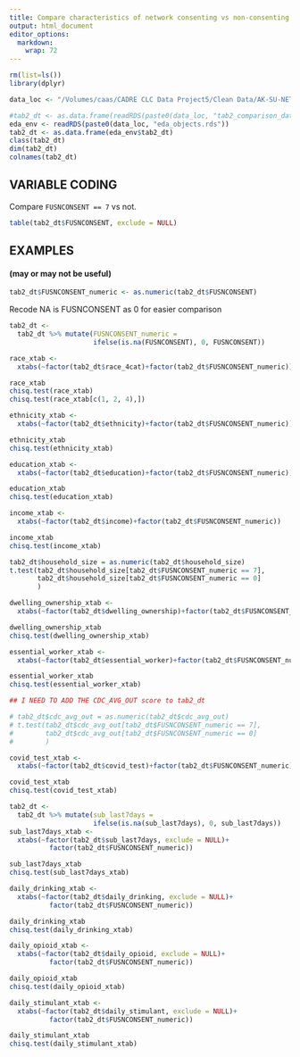 ```yaml
---
title: Compare characteristics of network consenting vs non-consenting participants
output: html_document
editor_options: 
  markdown: 
    wrap: 72
---
```


```r
rm(list=ls())
library(dplyr)
```

```r
data_loc <- "/Volumes/caas/CADRE CLC Data Project5/Clean Data/AK-SU-NETWORKS-ROUT/"

#tab2_dt <- as.data.frame(readRDS(paste0(data_loc, "tab2_comparison_data.RDS")))
eda_env <- readRDS(paste0(data_loc, "eda_objects.rds"))
tab2_dt <- as.data.frame(eda_env$tab2_dt)
class(tab2_dt)
dim(tab2_dt)
colnames(tab2_dt)
```


## VARIABLE CODING
Compare `FUSNCONSENT == 7` vs not. 


```r
table(tab2_dt$FUSNCONSENT, exclude = NULL)
```


## EXAMPLES 
#### (may or may not be useful)

```r
tab2_dt$FUSNCONSENT_numeric <- as.numeric(tab2_dt$FUSNCONSENT)
```

Recode NA is FUSNCONSENT as 0 for easier comparison

```r
tab2_dt <- 
  tab2_dt %>% mutate(FUSNCONSENT_numeric = 
                     ifelse(is.na(FUSNCONSENT), 0, FUSNCONSENT))
```

```r
race_xtab <- 
  xtabs(~factor(tab2_dt$race_4cat)+factor(tab2_dt$FUSNCONSENT_numeric))

race_xtab
chisq.test(race_xtab)
chisq.test(race_xtab[c(1, 2, 4),])
```
```r
ethnicity_xtab <- 
  xtabs(~factor(tab2_dt$ethnicity)+factor(tab2_dt$FUSNCONSENT_numeric))

ethnicity_xtab
chisq.test(ethnicity_xtab)
```


```r
education_xtab <- 
  xtabs(~factor(tab2_dt$education)+factor(tab2_dt$FUSNCONSENT_numeric))

education_xtab
chisq.test(education_xtab)
```
```r
income_xtab <- 
  xtabs(~factor(tab2_dt$income)+factor(tab2_dt$FUSNCONSENT_numeric))

income_xtab
chisq.test(income_xtab)
```

```r
tab2_dt$household_size = as.numeric(tab2_dt$household_size)
t.test(tab2_dt$household_size[tab2_dt$FUSNCONSENT_numeric == 7],
       tab2_dt$household_size[tab2_dt$FUSNCONSENT_numeric == 0]
       )
```
```r
dwelling_ownership_xtab <- 
  xtabs(~factor(tab2_dt$dwelling_ownership)+factor(tab2_dt$FUSNCONSENT_numeric))

dwelling_ownership_xtab
chisq.test(dwelling_ownership_xtab)
```

```r
essential_worker_xtab <- 
  xtabs(~factor(tab2_dt$essential_worker)+factor(tab2_dt$FUSNCONSENT_numeric))

essential_worker_xtab
chisq.test(essential_worker_xtab)
```

```r

## I NEED TO ADD THE CDC_AVG_OUT score to tab2_dt 

# tab2_dt$cdc_avg_out = as.numeric(tab2_dt$cdc_avg_out)
# t.test(tab2_dt$cdc_avg_out[tab2_dt$FUSNCONSENT_numeric == 7],
#        tab2_dt$cdc_avg_out[tab2_dt$FUSNCONSENT_numeric == 0]
#        )
```

```r
covid_test_xtab <- 
  xtabs(~factor(tab2_dt$covid_test)+factor(tab2_dt$FUSNCONSENT_numeric))

covid_test_xtab
chisq.test(covid_test_xtab)
```

```r
tab2_dt <- 
  tab2_dt %>% mutate(sub_last7days = 
                     ifelse(is.na(sub_last7days), 0, sub_last7days))
sub_last7days_xtab <- 
  xtabs(~factor(tab2_dt$sub_last7days, exclude = NULL)+
          factor(tab2_dt$FUSNCONSENT_numeric))

sub_last7days_xtab
chisq.test(sub_last7days_xtab)
```

```r
daily_drinking_xtab <- 
  xtabs(~factor(tab2_dt$daily_drinking, exclude = NULL)+
          factor(tab2_dt$FUSNCONSENT_numeric))

daily_drinking_xtab
chisq.test(daily_drinking_xtab)
```


```r
daily_opioid_xtab <- 
  xtabs(~factor(tab2_dt$daily_opioid, exclude = NULL)+
          factor(tab2_dt$FUSNCONSENT_numeric))

daily_opioid_xtab
chisq.test(daily_opioid_xtab)
```


```r
daily_stimulant_xtab <- 
  xtabs(~factor(tab2_dt$daily_stimulant, exclude = NULL)+
          factor(tab2_dt$FUSNCONSENT_numeric))

daily_stimulant_xtab
chisq.test(daily_stimulant_xtab)
```